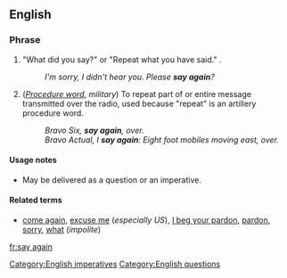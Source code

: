 ==English==

===Phrase===
{{head|en|phrase|head=[[say]] [[again]]}}

# {{label|en|idiomatic|colloquial}} "What did you say?" or "Repeat what you have said." {{non-gloss definition|A polite formula used when one has not heard or understood what has been said}}.
#: ''I'm sorry, I didn't hear you. Please '''say again'''?''
# ([[procedure_word|''Procedure word'']], ''military'') To repeat part of or entire message transmitted over the radio, used because "repeat" is an artillery procedure word.
#: ''Bravo Six, '''say again''', over.''
#: ''Bravo Actual, I '''say again''': Eight foot mobiles moving east, over.''

====Usage notes====
* May be delivered as a question or an imperative.

====Related terms====
* [[come again]], [[excuse me]] (''especially US''), [[I beg your pardon]], [[pardon]], [[sorry]], [[what]] (''impolite'')

[[Category:English imperatives]]
[[Category:English questions]]
[[fr:say again]]